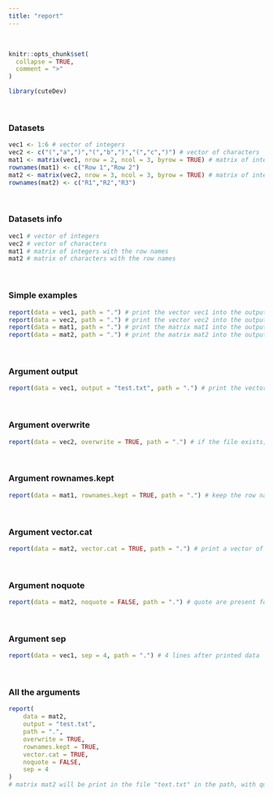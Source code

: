 ---
title: "report"
---
<br>

```{r, include = FALSE}
knitr::opts_chunk$set(
  collapse = TRUE,
  comment = ">"
)
```

```{r setup}
library(cuteDev)
```
<br>

### Datasets
```{r}
vec1 <- 1:6 # vector of integers
vec2 <- c("(","a",")","(","b",")","(","c",")") # vector of characters
mat1 <- matrix(vec1, nrow = 2, ncol = 3, byrow = TRUE) # matrix of integer having 2 rows and 3 columns
rownames(mat1) <- c("Row 1","Row 2")
mat2 <- matrix(vec2, nrow = 3, ncol = 3, byrow = TRUE) # matrix of integer having 3 rows and 3 columns
rownames(mat2) <- c("R1","R2","R3")
```
<br>

### Datasets info
```{r}
vec1 # vector of integers
vec2 # vector of characters
mat1 # matrix of integers with the row names
mat2 # matrix of characters with the row names
```
<br>

### Simple examples
```{r}
report(data = vec1, path = ".") # print the vector vec1 into the output file in the path
report(data = vec2, path = ".") # print the vector vec2 into the output file in the path
report(data = mat1, path = ".") # print the matrix mat1 into the output file in the path
report(data = mat2, path = ".") # print the matrix mat2 into the output file in the path
```
<br>

### Argument output
```{r, echo = TRUE, error = TRUE}
report(data = vec1, output = "test.txt", path = ".") # print the vector vec1 into the output file named "test.txt" in the path
```
<br>

### Argument overwrite
```{r, echo = TRUE, error = TRUE}
report(data = vec2, overwrite = TRUE, path = ".") # if the file exists, the output file content will be erased before printing
```
<br>

### Argument rownames.kept
```{r, echo = TRUE, error = TRUE}
report(data = mat1, rownames.kept = TRUE, path = ".") # keep the row names when print the matrix mat1 in the file
```
<br>

### Argument vector.cat
```{r, echo = TRUE, error = TRUE}
report(data = mat2, vector.cat = TRUE, path = ".") # print a vector of length > 1 using cat() instead of capture.output()
```
<br>

### Argument noquote
```{r, echo = TRUE, error = TRUE}
report(data = mat2, noquote = FALSE, path = ".") # quote are present for the characters.
```
<br>

### Argument sep
```{r, echo = TRUE, error = TRUE}
report(data = vec1, sep = 4, path = ".") # 4 lines after printed data
```
<br>

### All the arguments
```{r, echo = TRUE, error = TRUE}
report(
    data = mat2, 
    output = "test.txt", 
    path = ".", 
    overwrite = TRUE, 
    rownames.kept = TRUE, 
    vector.cat = TRUE, 
    noquote = FALSE, 
    sep = 4
)
# matrix mat2 will be print in the file "text.txt" in the path, with quote and row names being kept, and 4 lines after printing data
```

